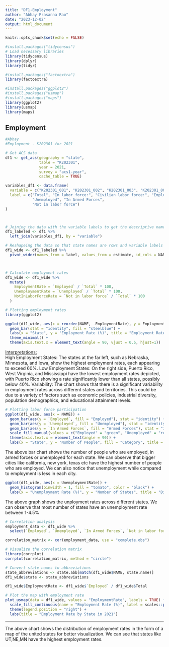 ```yaml
---
title: "DF1-Employment"
author: "Abhay Prasanna Rao"
date: "2023-12-02"
output: html_document
---
```


```r
knitr::opts_chunk$set(echo = FALSE)
```

```r
#install.packages("tidycensus")
# Load necessary libraries
library(tidycensus)
library(dplyr)
library(tidyr)

#install.packages("factoextra")
library(factoextra)

#install.packages("ggplot2")
#install.packages("usmap")
#install.packages("maps")
library(ggplot2)
library(usmap)
library(maps)
```

## Employment

```r
#Abhay
#Employment - K202301 for 2021

# Get ACS data
df1 <- get_acs(geography = "state", 
               table = "K202301", 
               year = 2021, 
               survey = "acs1-year", 
               cache_table = TRUE)

variables_df1 <- data.frame(
  variable = c("K202301_001", "K202301_002", "K202301_003", "K202301_004", "K202301_005", "K202301_006", "K202301_007"),
  label = c("Total", "In labor force:", "Civilian labor force:", "Employed", 
            "Unemployed", "In Armed Forces", 
            "Not in labor force")
)



# Joining the data with the variable labels to get the descriptive names
df1_labeled <- df1 %>%
  left_join(variables_df1, by = "variable")

# Reshapeing the data so that state names are rows and variable labels are columns
df1_wide <- df1_labeled %>%
  pivot_wider(names_from = label, values_from = estimate, id_cols = NAME)




```

```r
# Calculate employment rates
df1_wide <- df1_wide %>%
  mutate(
    EmploymentRate = `Employed` / `Total` * 100,
    UnemploymentRate = `Unemployed` / `Total` * 100,
    NotInLaborForceRate = `Not in labor force` / `Total` * 100
  )

# Plotting employment rates
library(ggplot2)

ggplot(df1_wide, aes(x = reorder(NAME, -EmploymentRate), y = EmploymentRate)) +
  geom_bar(stat = "identity", fill = "steelblue") +
  labs(x = "State", y = "Employment Rate (%)", title = "Employment Rates by State") +
  theme_minimal() +
  theme(axis.text.x = element_text(angle = 90, vjust = 0.5, hjust=1))

```

[Interpretations:]{.underline}\
High Employment States: The states at the far left, such as Nebraska, Minnesota, and Iowa, show the highest employment rates, each appearing to exceed 60%. Low Employment States: On the right side, Puerto Rico, West Virginia, and Mississippi have the lowest employment rates depicted, with Puerto Rico showing a rate significantly lower than all states, possibly below 40%. Variability: The chart shows that there is a significant variability in employment rates across different states and territories. This could be due to a variety of factors such as economic policies, industrial diversity, population demographics, and educational attainment levels.

```r
# Plotting labor force participation
ggplot(df1_wide, aes(x = NAME)) +
  geom_bar(aes(y = `Employed`, fill = "Employed"), stat = "identity") +
  geom_bar(aes(y = `Unemployed`, fill = "Unemployed"), stat = "identity") +
  geom_bar(aes(y = `In Armed Forces`, fill = "Armed Forces"), stat = "identity") +
  scale_fill_manual(values = c("Employed" = "green", "Unemployed" = "red", "Armed Forces" = "blue")) +
  theme(axis.text.x = element_text(angle = 90)) +
  labs(x = "State", y = "Number of People", fill = "Category", title = "Labor Force Participation by State")

```

The above bar chart shows the number of people who are employed, in armed forces or unemployed for each state. We can observe that bigger cities like california, new york, texas etc have the highest number of people who are employed. We can also notice that unemployment while compared to employment is less in each city.

```r
ggplot(df1_wide, aes(x = UnemploymentRate)) +
  geom_histogram(binwidth = 1, fill = "tomato", color = "black") +
  labs(x = "Unemployment Rate (%)", y = "Number of States", title = "Distribution of Unemployment Rates across States")

```

The above graph shows the unployment rates across different states. We can observe that most number of states have an unemployment rate between 1-4.5%

```r
# Correlation analysis
employment_data <- df1_wide %>%
  select(`Employed`, `Unemployed`, `In Armed Forces`, `Not in labor force`)

correlation_matrix <- cor(employment_data, use = "complete.obs")

# Visualize the correlation matrix
library(corrplot)
corrplot(correlation_matrix, method = "circle")

```

```r

# Convert state names to abbreviations
state_abbreviations <- state.abb[match(df1_wide$NAME, state.name)]
df1_wide$state <- state_abbreviations

df1_wide$EmploymentRate <- df1_wide$`Employed` / df1_wide$Total 

# Plot the map with employment rate
plot_usmap(data = df1_wide, values = "EmploymentRate", labels = TRUE) +
  scale_fill_continuous(name = "Employment Rate (%)", label = scales::percent_format()) +
  theme(legend.position = "right") +
  labs(title = "Employment Rate by State in 2021")


```

------------------------------------------------------------------------

The above chart shows the distribution of employment rates in the form of a map of the united states for better visualization. We can see that states like UT,NE,MN have the highest employment rates.
